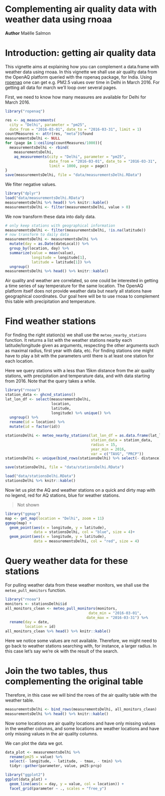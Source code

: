 <!--
%\VignetteEngine{knitr::knitr}
%\VignetteIndexEntry{air_quality_and_weather_data}
%\VignetteEncoding{UTF-8}
-->

# Complementing air quality data with weather data using rnoaa

__Author__ Maëlle Salmon

# Introduction: getting air quality data

This vignette aims at explaining how you can complement a data.frame with weather data using rnoaa. In this vignette we shall use air quality data from the OpenAQ platform queried with the ropenaq package, for India. Using [ropenaq](https://github.com/masalmon/ropenaq) one can get e.g. PM2.5 values over time in Delhi in March 2016. For getting all data for march we'll loop over several pages.

First, we need to know how many measures are available for Delhi for March 2016.

```r
library("ropenaq")

res <- aq_measurements(
  city = "Delhi", parameter = "pm25",
  date_from = "2016-03-01", date_to = "2016-03-31", limit = 1)
countMeasures <- attr(res, "meta")$found
measurementsDelhi <- NULL
for (page in 1:ceiling(countMeasures/1000)){
  measurementsDelhi <- rbind(
    measurementsDelhi,
    aq_measurements(city = "Delhi", parameter = "pm25",
                    date_from = "2016-03-01", date_to = "2016-03-31",
                    limit = 1000, page = page))
}
save(measurementsDelhi, file = "data/measurementsDelhi.RData")
```

We filter negative values.

```r
library("dplyr")
load("data/measurementsDelhi.RData")
measurementsDelhi %>% head() %>% knitr::kable()
measurementsDelhi <- filter(measurementsDelhi, value > 0)
```

We now transform these data into daily data.

```r
# only keep stations with geographical information
measurementsDelhi <- filter(measurementsDelhi, !is.na(latitude))
# now transform to daily data
measurementsDelhi <- measurementsDelhi %>%
  mutate(day = as.Date(dateLocal)) %>%
  group_by(location, day) %>%
  summarize(value = mean(value),
            longitude = longitude[1],
            latitude = latitude[1]) %>%
  ungroup()
measurementsDelhi %>% head() %>% knitr::kable()

```

Air quality and weather are correlated, so one could be interested in getting a time series of say temperature for the same location. The OpenAQ platform itself does not provide weather data but nearly all stations have geographical coordinates. Our goal here will be to use rnoaa to complement this table with precipitation and temperature.

# Find weather stations

For finding the right station(s) we shall use the `meteo_nearby_stations` function. It returns a list with the weather stations nearby each latitude/longitude given as arguments, respecting the other arguments such as maximal radius, first year with data, etc. For finding stations one might have to play a bit with the parameters until there is at least one station for each location.

Here we query stations with a less than 15km distance from the air quality stations, with precipitation and temperature data, and with data starting from 2016. Note that the query takes a while.

```r
library("rnoaa")
station_data <- ghcnd_stations()
lat_lon_df <- select(measurementsDelhi,
                     location,
                     latitude,
                     longitude) %>% unique() %>%
  ungroup() %>%
  rename(id = location) %>%
  mutate(id = factor(id))

stationsDelhi <- meteo_nearby_stations(lat_lon_df = as.data.frame(lat_lon_df),
                                       station_data = station_data,
                                       radius = 15,
                                       year_min = 2016,
                                       var = c("TAVG", "PRCP"))
stationsDelhi <- unique(bind_rows(stationsDelhi) %>% select(- distance))

save(stationsDelhi, file = "data/stationsDelhi.RData")

```

```r
load("data/stationsDelhi.RData")
stationsDelhi %>% knitr::kable()
```

Now let us plot the AQ and weather stations on a quick and dirty map with no legend, red for AQ stations, blue for weather stations.

> Not shown

```r
library("ggmap")
map <- get_map(location = "Delhi", zoom = 11)
ggmap(map) +
  geom_point(aes(x = longitude, y = latitude),
             data = stationsDelhi, col = "blue", size = 4)+
  geom_point(aes(x = longitude, y = latitude),
             data = measurementsDelhi, col = "red", size = 4)
```


# Query weather data for these stations

For pulling weather data from these weather monitors, we shall use the `meteo_pull_monitors` function.

```r
library("rnoaa")
monitors <- stationsDelhi$id
all_monitors_clean <- meteo_pull_monitors(monitors,
                                      date_min = "2016-03-01",
                                     date_max = "2016-03-31") %>%
  rename(day = date,
         location = id)
all_monitors_clean %>% head() %>% knitr::kable()

```

Here we notice some values are not available. Therefore, we might need to go back to weather stations searching with, for instance, a larger radius. In this case let's say we're ok with the result of the search.

# Join the two tables, thus complementing the original table

Therefore, in this case we will bind the rows of the air quality table with the weather table.

```r
measurementsDelhi <- bind_rows(measurementsDelhi, all_monitors_clean)
measurementsDelhi %>% head() %>% knitr::kable()
```


 Now some locations are air quality locations and have only missing values in the weather columns, and some locations are weather locations and have only missing values in the air quality columns.

We can plot the data we got.

```r
data_plot <- measurementsDelhi %>%
  rename(pm25 = value) %>%
  select(- longitude, - latitude, - tmax, - tmin) %>%
  tidyr::gather(parameter, value, pm25:prcp)

library("ggplot2")
ggplot(data_plot) +
  geom_line(aes(x = day, y = value, col = location)) +
  facet_grid(parameter ~ ., scales = "free_y")

```
